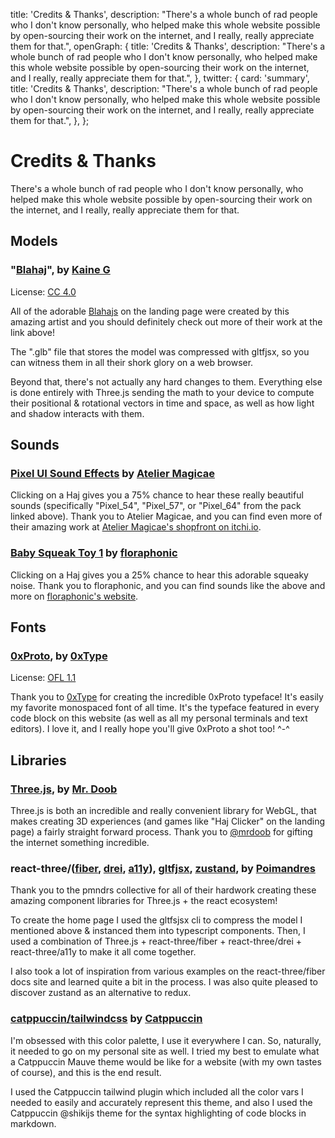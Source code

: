   title: 'Credits & Thanks',
  description:
    "There's a whole bunch of rad people who I don't know personally, who helped make this whole website possible by open-sourcing their work on the internet, and I really, really appreciate them for that.",
  openGraph: {
    title: 'Credits & Thanks',
    description:
      "There's a whole bunch of rad people who I don't know personally, who helped make this whole website possible by open-sourcing their work on the internet, and I really, really appreciate them for that.",
  },
  twitter: {
    card: 'summary',
    title: 'Credits & Thanks',
    description:
      "There's a whole bunch of rad people who I don't know personally, who helped make this whole website possible by open-sourcing their work on the internet, and I really, really appreciate them for that.",
  },
};

# Credits & Thanks

There's a whole bunch of rad people who I don't know personally, who helped make this whole website possible by open-sourcing their work on the internet, and I really, really appreciate them for that.

## Models

### "[Blahaj](https://sketchfab.com/3d-models/blahaj-ce981de49111488c81ea646067abe1ec)", by [Kaine G](https://sketchfab.com/Kaine_G)

License: [CC 4.0](https://creativecommons.org/licenses/by/4.0/)

All of the adorable [Blahajs](https://en.wikipedia.org/wiki/Bl%C3%A5haj) on the landing page were created by this amazing artist and you should definitely check out more of their work at the link above!

The ".glb" file that stores the model was compressed with gltfjsx, so you can witness them in all their shork glory on a web browser.

Beyond that, there's not actually any hard changes to them. Everything else is done entirely with Three.js sending the math to your device to compute their positional & rotational vectors in time and space, as well as how light and shadow interacts with them.

## Sounds

### [Pixel UI Sound Effects](https://ateliermagicae.itch.io/pixel-ui-sound-effects) by [Atelier Magicae](https://ateliermagicae.itch.io/)

Clicking on a Haj gives you a 75% chance to hear these really beautiful sounds (specifically "Pixel_54", "Pixel_57", or "Pixel_64" from the pack linked above). Thank you to Atelier Magicae, and you can find even more of their amazing work at [Atelier Magicae's shopfront on itchi.io](https://ateliermagicae.itch.io/).

### [Baby Squeak Toy 1](https://pixabay.com/sound-effects/baby-squeak-toy-1-183911/) by [floraphonic](https://www.floraphonic.com/)

Clicking on a Haj gives you a 25% chance to hear this adorable squeaky noise. Thank you to floraphonic, and you can find sounds like the above and more on [floraphonic's website](https://www.floraphonic.com/).

## Fonts

### [0xProto](https://github.com/0xType/0xProto), by [0xType](https://0xtype.dev/)

License: [OFL 1.1](https://github.com/0xType/0xProto/blob/main/LICENSE)

Thank you to [0xType](https://0xtype.dev/) for creating the incredible 0xProto typeface! It's easily my favorite monospaced font of all time. It's the typeface featured in every code block on this website (as well as all my personal terminals and text editors). I love it, and I really hope you'll give 0xProto a shot too! ^-^

## Libraries

### [Three.js](https://threejs.org/), by [Mr. Doob](https://mrdoob.com/)

Three.js is both an incredible and really convenient library for WebGL, that makes creating 3D experiences (and games like "Haj Clicker" on the landing page) a fairly straight forward process. Thank you to [@mrdoob](https://twitter.com/mrdoob) for gifting the internet something incredible.

### react-three/([fiber](https://github.com/pmndrs/react-three-fiber), [drei](https://github.com/pmndrs/drei), [a11y](https://github.com/pmndrs/react-three-a11y)), [gltfjsx](https://github.com/pmndrs/gltfjsx), [zustand](https://github.com/pmndrs/zustand), by [Poimandres](https://pmnd.rs/)

Thank you to the pmndrs collective for all of their hardwork creating these amazing component libraries for Three.js + the react ecosystem!

To create the home page I used the gltfsjsx cli to compress the model I mentioned above & instanced them into typescript components. Then, I used a combination of Three.js + react-three/fiber + react-three/drei + react-three/a11y to make it all come together.

I also took a lot of inspiration from various examples on the react-three/fiber docs site and learned quite a bit in the process. I was also quite pleased to discover zustand as an alternative to redux.

### [catppuccin/tailwindcss](https://github.com/catppuccin/tailwindcss) by [Catppuccin](https://catppuccin.com/)

I'm obsessed with this color palette, I use it everywhere I can. So, naturally, it needed to go on my personal site as well. I tried my best to emulate what a Catppuccin Mauve theme would be like for a website (with my own tastes of course), and this is the end result.

I used the Catppuccin tailwind plugin which included all the color vars I needed to easily and accurately represent this theme, and also I used the Catppuccin @shikijs theme for the syntax highlighting of code blocks in markdown.
